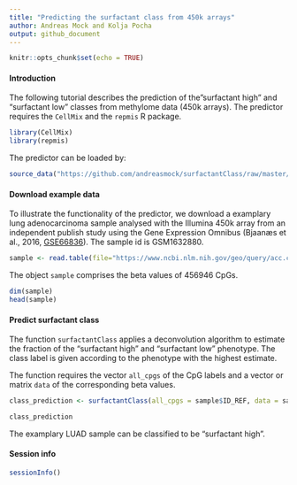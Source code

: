 ```yaml
---
title: "Predicting the surfactant class from 450k arrays"
author: Andreas Mock and Kolja Pocha
output: github_document
---
```


```r
knitr::opts_chunk$set(echo = TRUE)
```

#### Introduction

The following tutorial describes the prediction of the"surfactant high" and "surfactant low" classes from methylome data (450k arrays). The predictor requires the `CellMix` and the `repmis` R package.

```r
library(CellMix)
library(repmis)
```

The predictor can be loaded by:

```r
source_data("https://github.com/andreasmock/surfactantClass/raw/master/surfactantClass.RData")
```


#### Download example data

To illustrate the functionality of the predictor, we download a examplary lung adenocarcinoma sample analysed with the Illumina 450k array from an independent publish study using the Gene Expression Omnibus (Bjaanæs et al., 2016, [GSE66836](https://www.ncbi.nlm.nih.gov/geo/query/acc.cgi?&acc=GSE66836)). The sample id is GSM1632880.

```r
sample <- read.table(file="https://www.ncbi.nlm.nih.gov/geo/query/acc.cgi?mode=raw&is_datatable=true&acc=GSM1632880&id=21811&db=GeoDb_blob124", sep="\t", header = TRUE)
```

The object `sample` comprises the beta values of 456946 CpGs.

```r
dim(sample)
head(sample)
```


#### Predict surfactant class 

The function `surfactantClass` applies a deconvolution algorithm to estimate the fraction of the "surfactant high" and "surfactant low" phenotype. The class label is given according to the phenotype with the highest estimate.

The function requires the vector `all_cpgs` of the CpG labels and a vector or matrix `data` of the corresponding beta values.

```r
class_prediction <- surfactantClass(all_cpgs = sample$ID_REF, data = sample$VALUE)
```

```r
class_prediction
```

The examplary LUAD sample can be classified to be "surfactant high".

#### Session info

```r
sessionInfo()
```


